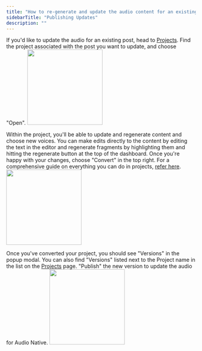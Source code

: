 ```yaml
---
title: "How to re-generate and update the audio content for an existing post"
sidebarTitle: "Publishing Updates"
description: ""
---
```

If you'd like to update the audio for an existing post, head to [Projects](https://elevenlabs.io/app/projects).
Find the project associated with the post you want to update, and choose "Open".
<img height="200" src="/audio-native/images/publishing_an_1.png" />

Within the project, you'll be able to update and regenerate content and choose new voices. 
You can make edits directly to the content by editing the text in the editor and regenerate fragments by highlighting them and hitting the regenerate button at the top of the dashboard.
Once you're happy with your changes, choose "Convert" in the top right. For a comprehensive guide on everything you can do in projects, [refer here](https://elevenlabs.io/docs/projects/overview#settings-and-buttons).
<img height="200" src="/audio-native/images/publishing_an_2.png" />

Once you've converted your project, you should see "Versions" in the popup modal. You can also find "Versions" listed next to the Project name in the list on the [Projects](https://elevenlabs.io/app/projects) page.
"Publish" the new version to update the audio for Audio Native. 
<img height="200" src="/audio-native/images/publishing_an_3.png" />

